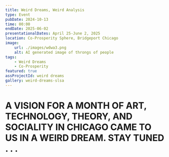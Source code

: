 ```yaml
---
title: Weird Dreams, Weird Analysis
type: Event
pubDate: 2024-10-13
time: 00:00
endDate: 2025-06-02
presentationalDates: April 25-June 2, 2025
location: Co-Prosperity Sphere, Bridgeport Chicago
image:
    url: ./images/wdwa3.png
    alt: AI generated image of throngs of people
tags:
    - Weird Dreams
    - Co-Prosperity
featured: true
assProjectId: weird dreams
gallery: weird-dreams-slsa
---
```


# A VISION FOR A MONTH OF ART, TECHNOLOGY, THEORY, AND SOCIALITY IN CHICAGO CAME TO US IN A WEIRD DREAM. STAY TUNED . . .
